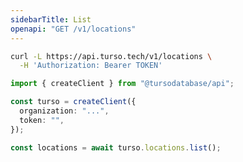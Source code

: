 ```yaml
---
sidebarTitle: List
openapi: "GET /v1/locations"
---
```


<RequestExample>

```bash cURL
curl -L https://api.turso.tech/v1/locations \
  -H 'Authorization: Bearer TOKEN'
```

```ts Node.js
import { createClient } from "@tursodatabase/api";

const turso = createClient({
  organization: "...",
  token: "",
});

const locations = await turso.locations.list();
```

</RequestExample>
